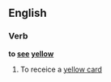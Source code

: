 ==English==

===Verb===
'''to [[see]] [[yellow]]'''

# {{idiom}} {{footbal}} To receice a [[yellow card]]
